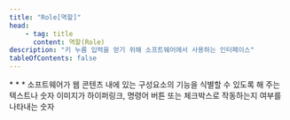 ```yaml
---
title: "Role[역할]"
head:
    - tag: title
      content: 역할(Role)
description: "키 누름 입력을 얻기 위해 소프트웨어에서 사용하는 인터페이스"
tableOfContents: false
---
```


<Badge text="WCAG2" variant="note" size="large" />
* * *
소프트웨어가 웹 콘텐츠 내에 있는 구성요소의 기능을 식별할 수 있도록 해 주는 텍스트나 숫자


<Card title="예제" icon="open-book">
이미지가 하이퍼링크, 명령어 버튼 또는 체크박스로 작동하는지 여부를 나타내는 숫자
</Card>
